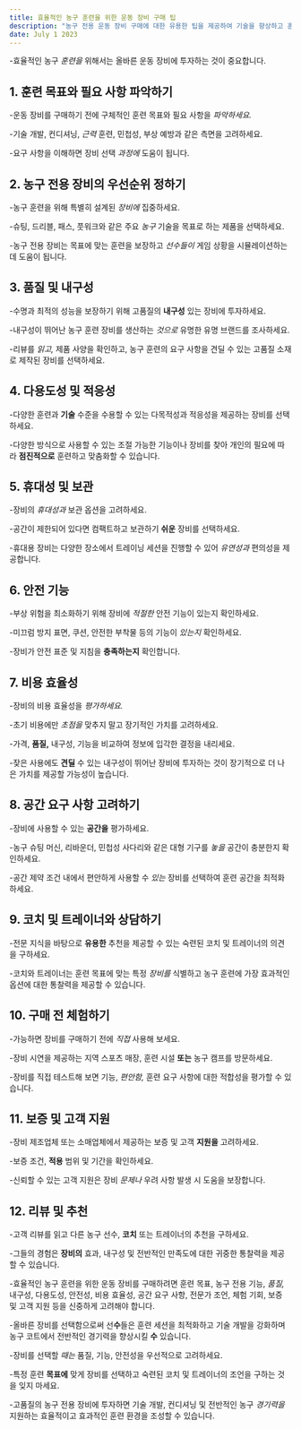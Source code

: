 ```yaml
---
title: 효율적인 농구 훈련을 위한 운동 장비 구매 팁
description: "농구 전용 운동 장비 구매에 대한 유용한 팁을 제공하여 기술을 향상하고 훈련 세션을 극대화할 수 있도록 도와줍니다."
date: July 1 2023
---
```



-효율적인 농구 _훈련을_ 위해서는 올바른 운동 장비에 투자하는 것이 중요합니다. 





## 1. 훈련 목표와 필요 사항 파악하기
-운동 장비를 구매하기 전에 구체적인 훈련 목표와 필요 사항을 _파악하세요._ 


-기술 개발, 컨디셔닝, _근력_ 훈련, 민첩성, 부상 예방과 같은 측면을 고려하세요. 



-요구 사항을 이해하면 장비 선택 _과정에_ 도움이 됩니다.

## 2. 농구 전용 장비의 우선순위 정하기
-농구 훈련을 위해 특별히 설계된 _장비에_ 집중하세요. 



-슈팅, 드리블, 패스, 풋워크와 같은 주요 _농구_ 기술을 목표로 하는 제품을 선택하세요. 



-농구 전용 장비는 목표에 맞는 훈련을 보장하고 _선수들이_ 게임 상황을 시뮬레이션하는 데 도움이 됩니다.

## 3. 품질 및 내구성
-수명과 최적의 성능을 보장하기 위해 고품질의 **내구성** 있는 장비에 투자하세요. 



-내구성이 뛰어난 농구 훈련 장비를 생산하는 _것으로_ 유명한 유명 브랜드를 조사하세요. 



-리뷰를 _읽고,_ 제품 사양을 확인하고, 농구 훈련의 요구 사항을 견딜 수 있는 고품질 소재로 제작된 장비를 선택하세요.

## 4. 다용도성 및 적응성
-다양한 훈련과 **기술** 수준을 수용할 수 있는 다목적성과 적응성을 제공하는 장비를 선택하세요. 



-다양한 방식으로 사용할 수 있는 조절 가능한 기능이나 장비를 찾아 개인의 필요에 따라 **점진적으로** 훈련하고 맞춤화할 수 있습니다.

## 5. 휴대성 및 보관
-장비의 _휴대성과_ 보관 옵션을 고려하세요. 



-공간이 제한되어 있다면 컴팩트하고 보관하기 **쉬운** 장비를 선택하세요. 



-휴대용 장비는 다양한 장소에서 트레이닝 세션을 진행할 수 있어 _유연성과_ 편의성을 제공합니다.

## 6. 안전 기능
-부상 위험을 최소화하기 위해 장비에 _적절한_ 안전 기능이 있는지 확인하세요. 



-미끄럼 방지 표면, 쿠션, 안전한 부착물 등의 기능이 _있는지_ 확인하세요. 



-장비가 안전 표준 및 지침을 **충족하는지** 확인합니다.

## 7. 비용 효율성
-장비의 비용 효율성을 _평가하세요._ 


-초기 비용에만 _초점을_ 맞추지 말고 장기적인 가치를 고려하세요. 



-가격, **품질,** 내구성, 기능을 비교하여 정보에 입각한 결정을 내리세요. 



-잦은 사용에도 **견딜** 수 있는 내구성이 뛰어난 장비에 투자하는 것이 장기적으로 더 나은 가치를 제공할 가능성이 높습니다.

## 8. 공간 요구 사항 고려하기
-장비에 사용할 수 있는 **공간을** 평가하세요. 



-농구 슈팅 머신, 리바운더, 민첩성 사다리와 같은 대형 기구를 _놓을_ 공간이 충분한지 확인하세요. 



-공간 제약 조건 내에서 편안하게 사용할 수 _있는_ 장비를 선택하여 훈련 공간을 최적화하세요.

## 9. 코치 및 트레이너와 상담하기
-전문 지식을 바탕으로 **유용한** 추천을 제공할 수 있는 숙련된 코치 및 트레이너의 의견을 구하세요. 



-코치와 트레이너는 훈련 목표에 맞는 특정 _장비를_ 식별하고 농구 훈련에 가장 효과적인 옵션에 대한 통찰력을 제공할 수 있습니다.

## 10. 구매 전 체험하기
-가능하면 장비를 구매하기 전에 _직접_ 사용해 보세요. 



-장비 시연을 제공하는 지역 스포츠 매장, 훈련 시설 **또는** 농구 캠프를 방문하세요. 



-장비를 직접 테스트해 보면 기능, _편안함,_ 훈련 요구 사항에 대한 적합성을 평가할 수 있습니다.

## 11. 보증 및 고객 지원
-장비 제조업체 또는 소매업체에서 제공하는 보증 및 고객 **지원을** 고려하세요. 



-보증 조건, **적용** 범위 및 기간을 확인하세요. 



-신뢰할 수 있는 고객 지원은 장비 _문제나_ 우려 사항 발생 시 도움을 보장합니다.

## 12. 리뷰 및 추천
-고객 리뷰를 읽고 다른 농구 선수, **코치** 또는 트레이너의 추천을 구하세요. 



-그들의 경험은 **장비의** 효과, 내구성 및 전반적인 만족도에 대한 귀중한 통찰력을 제공할 수 있습니다.

-효율적인 농구 훈련을 위한 운동 장비를 구매하려면 훈련 목표, 농구 전용 기능, _품질,_ 내구성, 다용도성, 안전성, 비용 효율성, 공간 요구 사항, 전문가 조언, 체험 기회, 보증 및 고객 지원 등을 신중하게 고려해야 합니다. 



-올바른 장비를 선택함으로써 선**수**들은 훈련 세션을 최적화하고 기술 개발을 강화하며 농구 코트에서 전반적인 경기력을 향상시킬 **수** 있습니다. 



-장비를 선택할 _때는_ 품질, 기능, 안전성을 우선적으로 고려하세요. 



-특정 훈련 **목표에** 맞게 장비를 선택하고 숙련된 코치 및 트레이너의 조언을 구하는 것을 잊지 마세요. 



-고품질의 농구 전용 장비에 투자하면 기술 개발, 컨디셔닝 및 전반적인 농구 _경기력을_ 지원하는 효율적이고 효과적인 훈련 환경을 조성할 수 있습니다.